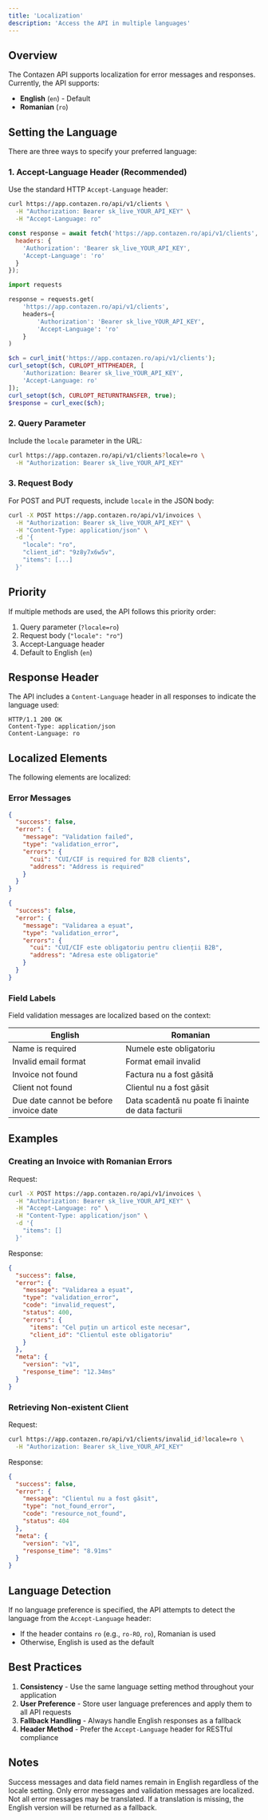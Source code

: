 ```yaml
---
title: 'Localization'
description: 'Access the API in multiple languages'
---
```


## Overview

The Contazen API supports localization for error messages and responses. Currently, the API supports:

- **English** (`en`) - Default
- **Romanian** (`ro`)

## Setting the Language

There are three ways to specify your preferred language:

### 1. Accept-Language Header (Recommended)

Use the standard HTTP `Accept-Language` header:

<CodeGroup>

```bash cURL
curl https://app.contazen.ro/api/v1/clients \
  -H "Authorization: Bearer sk_live_YOUR_API_KEY" \
  -H "Accept-Language: ro"
```

```javascript Node.js
const response = await fetch('https://app.contazen.ro/api/v1/clients', {
  headers: {
    'Authorization': 'Bearer sk_live_YOUR_API_KEY',
    'Accept-Language': 'ro'
  }
});
```

```python Python
import requests

response = requests.get(
    'https://app.contazen.ro/api/v1/clients',
    headers={
        'Authorization': 'Bearer sk_live_YOUR_API_KEY',
        'Accept-Language': 'ro'
    }
)
```

```php PHP
$ch = curl_init('https://app.contazen.ro/api/v1/clients');
curl_setopt($ch, CURLOPT_HTTPHEADER, [
    'Authorization: Bearer sk_live_YOUR_API_KEY',
    'Accept-Language: ro'
]);
curl_setopt($ch, CURLOPT_RETURNTRANSFER, true);
$response = curl_exec($ch);
```

</CodeGroup>

### 2. Query Parameter

Include the `locale` parameter in the URL:

```bash
curl https://app.contazen.ro/api/v1/clients?locale=ro \
  -H "Authorization: Bearer sk_live_YOUR_API_KEY"
```

### 3. Request Body

For POST and PUT requests, include `locale` in the JSON body:

```bash
curl -X POST https://app.contazen.ro/api/v1/invoices \
  -H "Authorization: Bearer sk_live_YOUR_API_KEY" \
  -H "Content-Type: application/json" \
  -d '{
    "locale": "ro",
    "client_id": "9z8y7x6w5v",
    "items": [...]
  }'
```

## Priority

If multiple methods are used, the API follows this priority order:

1. Query parameter (`?locale=ro`)
2. Request body (`"locale": "ro"`)
3. Accept-Language header
4. Default to English (`en`)

## Response Header

The API includes a `Content-Language` header in all responses to indicate the language used:

```http
HTTP/1.1 200 OK
Content-Type: application/json
Content-Language: ro
```

## Localized Elements

The following elements are localized:

### Error Messages

<CodeGroup>

```json English Response
{
  "success": false,
  "error": {
    "message": "Validation failed",
    "type": "validation_error",
    "errors": {
      "cui": "CUI/CIF is required for B2B clients",
      "address": "Address is required"
    }
  }
}
```

```json Romanian Response
{
  "success": false,
  "error": {
    "message": "Validarea a eșuat",
    "type": "validation_error",
    "errors": {
      "cui": "CUI/CIF este obligatoriu pentru clienții B2B",
      "address": "Adresa este obligatorie"
    }
  }
}
```

</CodeGroup>

### Field Labels

Field validation messages are localized based on the context:

| English | Romanian |
|---------|----------|
| Name is required | Numele este obligatoriu |
| Invalid email format | Format email invalid |
| Invoice not found | Factura nu a fost găsită |
| Client not found | Clientul nu a fost găsit |
| Due date cannot be before invoice date | Data scadentă nu poate fi înainte de data facturii |

## Examples

### Creating an Invoice with Romanian Errors

Request:
```bash
curl -X POST https://app.contazen.ro/api/v1/invoices \
  -H "Authorization: Bearer sk_live_YOUR_API_KEY" \
  -H "Accept-Language: ro" \
  -H "Content-Type: application/json" \
  -d '{
    "items": []
  }'
```

Response:
```json
{
  "success": false,
  "error": {
    "message": "Validarea a eșuat",
    "type": "validation_error",
    "code": "invalid_request",
    "status": 400,
    "errors": {
      "items": "Cel puțin un articol este necesar",
      "client_id": "Clientul este obligatoriu"
    }
  },
  "meta": {
    "version": "v1",
    "response_time": "12.34ms"
  }
}
```

### Retrieving Non-existent Client

Request:
```bash
curl https://app.contazen.ro/api/v1/clients/invalid_id?locale=ro \
  -H "Authorization: Bearer sk_live_YOUR_API_KEY"
```

Response:
```json
{
  "success": false,
  "error": {
    "message": "Clientul nu a fost găsit",
    "type": "not_found_error",
    "code": "resource_not_found",
    "status": 404
  },
  "meta": {
    "version": "v1",
    "response_time": "8.91ms"
  }
}
```

## Language Detection

If no language preference is specified, the API attempts to detect the language from the `Accept-Language` header:

- If the header contains `ro` (e.g., `ro-RO`, `ro`), Romanian is used
- Otherwise, English is used as the default

## Best Practices

1. **Consistency** - Use the same language setting method throughout your application
2. **User Preference** - Store user language preferences and apply them to all API requests
3. **Fallback Handling** - Always handle English responses as a fallback
4. **Header Method** - Prefer the `Accept-Language` header for RESTful compliance

## Notes

<Note>
  Success messages and data field names remain in English regardless of the locale setting. Only error messages and validation messages are localized.
</Note>

<Warning>
  Not all error messages may be translated. If a translation is missing, the English version will be returned as a fallback.
</Warning>
